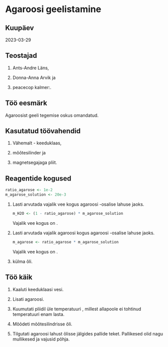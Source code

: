 # Agaroosi geelistamine

## Kuupäev

2023-03-29

## Teostajad

1. Ants-Andre Läns,

2. Donna-Anna Arvik ja

3. peacecop kalmer:.

## Töö eesmärk

Agaroosist geeli tegemise oskus omandatud.

## Kasutatud töövahendid

1. Vähemalt \num{40}-\unit{\ml} keeduklaas,

2. mõõtesilinder ja

3. magnetsegajaga pliit.

## Reagentide kogused

```r
ratio_agarose <- 1e-2
m_agarose_solution <- 20e-3

```

1.  Lasti arvutada vajalik vee kogus \qty{`r as.character(m_agarose_solution)`}{\kg} agaroosi \num{`r as.character(ratio_agarose)`}-osalise lahuse jaoks.

    ```r
    m_H2O <- (1 - ratio_agarose) * m_agarose_solution
    
    ```
    
    Vajalik vee kogus on \qty{`r as.character(m_H2O)`}{\kg}.
    
2.  Lasti arvutada vajalik agaroosi kogus \qty{`r as.character(m_agarose_solution)`}{\kg} agaroosi \num{`r as.character(ratio_agarose)`}-osalise lahuse jaoks.

    ```r
    m_agarose <- ratio_agarose * m_agarose_solution
    
    ```
    
    Vajalik vee kogus on \qty{`r as.character(m_agarose)`}{\kg}.

3. \qty{100}{\ml} külma õli.

## Töö käik
    
1. Kaaluti keeduklaasi vesi.

2. Lisati agaroosi.

3. Kuumutati pliidil üle temperatuuri \qty{37,7}{\degreeCelsius}, millest allapoole ei tohtinud temperatuuri enam lasta.

4. Mõõdeti mõõtesilindrisse õli.

5. Tilgutati agaroosi lahust õlisse jälgides pallide teket. Pallikesed olid nagu mullikesed ja vajusid põhja.

